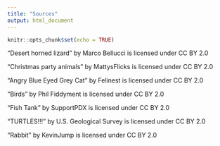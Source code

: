 ```yaml
---
title: "Sources"
output: html_document
---
```


```r
knitr::opts_chunk$set(echo = TRUE)
```

"Desert horned lizard" by Marco Bellucci is licensed under CC BY 2.0

"Christmas party animals" by MattysFlicks is licensed under CC BY 2.0

"Angry Blue Eyed Grey Cat" by Felinest is licensed under CC BY 2.0

"Birds" by Phil Fiddyment is licensed under CC BY 2.0

"Fish Tank" by SupportPDX is licensed under CC BY 2.0

"TURTLES!!!" by U.S. Geological Survey is licensed under CC BY 2.0

"Rabbit" by KevinJump is licensed under CC BY 2.0





